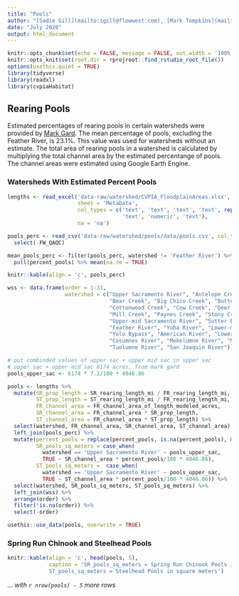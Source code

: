 ```yaml
---
title: "Pools"
author: "[Sadie Gill](mailto:sgill@flowwest.com), [Mark Tompkins](mailto:mtompkins@flowwest.com)"
date: "July 2020"
output: html_document
---
```

```r
knitr::opts_chunk$set(echo = FALSE, message = FALSE, out.width = '100%')
knitr::opts_knit$set(root.dir = rprojroot::find_rstudio_root_file())
options(usethis.quiet = TRUE)
library(tidyverse)
library(readxl)
library(cvpiaHabitat)
```

## Rearing Pools   
Estimated percentages of rearing pools in certain watersheds were provided by [Mark Gard](mailto:Mark.Gard@Wildlife.ca.gov). The mean percentage of pools, excluding the Feather River, is 23.1%. This value was used for watersheds without an estimate. The total area of rearing pools in a watershed is calculated by multiplying the total channel area by the estimated percentange of pools. The channel areas were estimated using Google Earth Engine. 

### Watersheds With Estimated Percent Pools 
```r
lengths <- read_excel('data-raw/watershed/CVPIA_FloodplainAreas.xlsx',
                      sheet = 'MetaData',
                      col_types = c('text', 'text', 'text', 'text', rep('numeric', 17),
                                    'text', 'numeric', 'text'),
                      na = 'na')

pools_perc <- read_csv('data-raw/watershed/pools/data/pools.csv', col_types = 'cnc') %>%
  select(-FW_QAQC)

mean_pools_perc <- filter(pools_perc, watershed != 'Feather River') %>%
  pull(percent_pools) %>% mean(na.rm = TRUE)

knitr::kable(align = 'c', pools_perc)

wss <- data.frame(order = 1:31, 
                  watershed = c("Upper Sacramento River", "Antelope Creek", "Battle Creek", 
                                "Bear Creek", "Big Chico Creek", "Butte Creek", "Clear Creek", 
                                "Cottonwood Creek", "Cow Creek", "Deer Creek", "Elder Creek", 
                                "Mill Creek", "Paynes Creek", "Stony Creek", "Thomes Creek", 
                                "Upper-mid Sacramento River", "Sutter Bypass", "Bear River", 
                                "Feather River", "Yuba River", "Lower-mid Sacramento River", 
                                "Yolo Bypass", "American River", "Lower Sacramento River", "Calaveras River", 
                                "Cosumnes River", "Mokelumne River", "Merced River", "Stanislaus River", 
                                "Tuolumne River", "San Joaquin River"))

# put combinded values of upper sac + upper mid sac in upper sac
# upper sac + upper mid sac 6174 acres, from mark gard
pools_upper_sac <- 6174 * 7.2/100 * 4046.86

pools <- lengths %>%
  mutate(SR_prop_length = SR_rearing_length_mi / FR_rearing_length_mi,
         ST_prop_length = ST_rearing_length_mi / FR_rearing_length_mi,
         FR_channel_area = FR_channel_area_of_length_modeled_acres,
         SR_channel_area = FR_channel_area * SR_prop_length,
         ST_channel_area = FR_channel_area * ST_prop_length) %>%
  select(watershed, FR_channel_area, SR_channel_area, ST_channel_area) %>%
  left_join(pools_perc) %>%
  mutate(percent_pools = replace(percent_pools, is.na(percent_pools), mean_pools_perc),
         SR_pools_sq_meters = case_when(
           watershed == 'Upper Sacramento River' ~ pools_upper_sac,
           TRUE ~ SR_channel_area * percent_pools/100 * 4046.86),
         ST_pools_sq_meters =  case_when(
           watershed == 'Upper Sacramento River' ~ pools_upper_sac,
           TRUE ~ ST_channel_area * percent_pools/100 * 4046.86)) %>%
  select(watershed, SR_pools_sq_meters, ST_pools_sq_meters) %>%
  left_join(wss) %>%
  arrange(order) %>% 
  filter(!is.na(order)) %>% 
  select(-order)

usethis::use_data(pools, overwrite = TRUE)
```

### Spring Run Chinook and Steelhead Pools 
```r
knitr::kable(align = 'c', head(pools, 5), 
             caption = 'SR_pools_sq_meters = Spring Run Chinook Pools in square meters,
             ST_pools_sq_meters = Steelhead Pools in square meters')
```

*... with `r nrow(pools) - 5` more rows*
